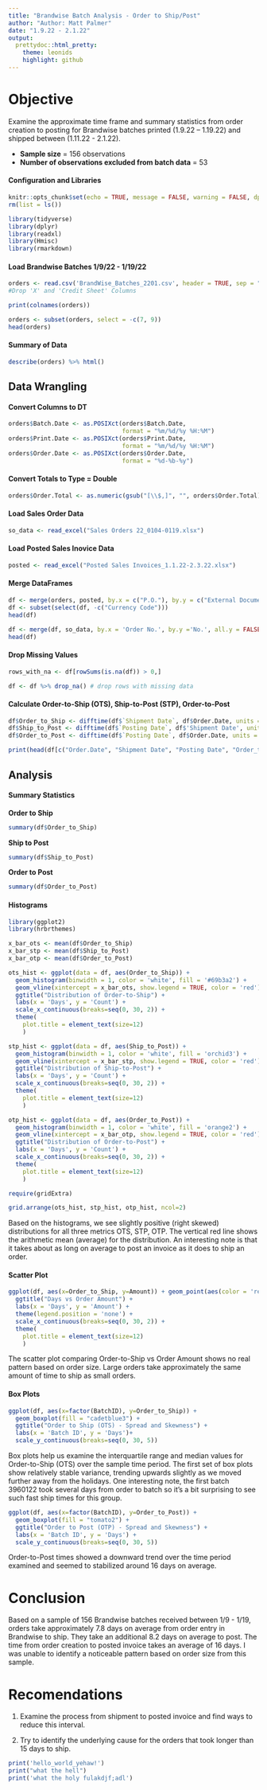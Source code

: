 ```yaml
---
title: "Brandwise Batch Analysis - Order to Ship/Post"
author: "Author: Matt Palmer"
date: "1.9.22 - 2.1.22"
output:
  prettydoc::html_pretty:
    theme: leonids
    highlight: github
---
```

# Objective

Examine the approximate time frame and summary statistics from order creation to posting for Brandwise batches printed (1.9.22 – 1.19.22) and shipped between (1.11.22 - 2.1.22). 

- **Sample size** = 156 observations
- **Number of observations excluded from batch data** = 53

#### Configuration and Libraries
```r
knitr::opts_chunk$set(echo = TRUE, message = FALSE, warning = FALSE, dpi = 300)
rm(list = ls())
```

```r
library(tidyverse)
library(dplyr)
library(readxl)
library(Hmisc)
library(rmarkdown)
```

#### Load Brandwise Batches 1/9/22 - 1/19/22

```r
orders <- read.csv('BrandWise_Batches_2201.csv', header = TRUE, sep = "," )
#Drop 'X' and 'Credit Sheet' Columns

print(colnames(orders))

orders <- subset(orders, select = -c(7, 9))
head(orders)
```

#### Summary of Data

```r
describe(orders) %>% html()
```

## Data Wrangling 

#### Convert Columns to DT

```r

orders$Batch.Date <- as.POSIXct(orders$Batch.Date,
                                format = "%m/%d/%y %H:%M")
orders$Print.Date <- as.POSIXct(orders$Print.Date,
                                format = "%m/%d/%y %H:%M")
orders$Order.Date <- as.POSIXct(orders$Order.Date,
                                format = "%d-%b-%y")
```

#### Convert Totals to Type = Double

```r
orders$Order.Total <- as.numeric(gsub("[\\$,]", "", orders$Order.Total))
```

#### Load Sales Order Data

```r
so_data <- read_excel("Sales Orders 22_0104-0119.xlsx")
```

#### Load Posted Sales Inovice Data

```r
posted <- read_excel("Posted Sales Invoices_1.1.22-2.3.22.xlsx")
```

#### Merge DataFrames

```r
df <- merge(orders, posted, by.x = c("P.O."), by.y = c("External Document No."), all.y = FALSE)
df <- subset(select(df, -c("Currency Code")))
head(df)
```
```r
df <- merge(df, so_data, by.x = 'Order No.', by.y ='No.', all.y = FALSE)
head(df)
```
#### Drop Missing Values

```r
rows_with_na <- df[rowSums(is.na(df)) > 0,]
```

```r
df <- df %>% drop_na() # drop rows with missing data
```

#### Calculate Order-to-Ship (OTS), Ship-to-Post (STP), Order-to-Post

```r
df$Order_to_Ship <- difftime(df$`Shipment Date`, df$Order.Date, units = 'days') %>% as.numeric()
df$Ship_to_Post <- difftime(df$`Posting Date`, df$'Shipment Date', units = 'days') %>% as.numeric()
df$Order_to_Post <- difftime(df$`Posting Date`, df$Order.Date, units = 'days') %>% as.numeric()

print(head(df[c("Order.Date", "Shipment Date", "Posting Date", "Order_to_Ship", "Ship_to_Post", "Order_to_Post")]))
```

## Analysis 
#### Summary Statistics

**Order to Ship**
```r
summary(df$Order_to_Ship)
```
**Ship to Post**
```r
summary(df$Ship_to_Post)
```
**Order to Post**
```r
summary(df$Order_to_Post)
```

#### Histograms

```r
library(ggplot2)
library(hrbrthemes)

x_bar_ots <- mean(df$Order_to_Ship)
x_bar_stp <- mean(df$Ship_to_Post)
x_bar_otp <- mean(df$Order_to_Post)

ots_hist <- ggplot(data = df, aes(Order_to_Ship)) + 
  geom_histogram(binwidth = 1, color = 'white', fill = '#69b3a2') +
  geom_vline(xintercept = x_bar_ots, show.legend = TRUE, color = 'red') +
  ggtitle("Distribution of Order-to-Ship") +
  labs(x = 'Days', y = 'Count') +
  scale_x_continuous(breaks=seq(0, 30, 2)) +
  theme(
    plot.title = element_text(size=12)
    )

stp_hist <- ggplot(data = df, aes(Ship_to_Post)) + 
  geom_histogram(binwidth = 1, color = 'white', fill = 'orchid3') +
  geom_vline(xintercept = x_bar_stp, show.legend = TRUE, color = 'red') +
  ggtitle("Distribution of Ship-to-Post") +
  labs(x = 'Days', y = 'Count') +
  scale_x_continuous(breaks=seq(0, 30, 2)) +
  theme(
    plot.title = element_text(size=12)
    )

otp_hist <- ggplot(data = df, aes(Order_to_Post)) +
  geom_histogram(binwidth = 1, color = 'white', fill = 'orange2') +
  geom_vline(xintercept = x_bar_otp, show.legend = TRUE, color = 'red') +
  ggtitle("Distribution of Order-to-Post") +
  labs(x = 'Days', y = 'Count') +
  scale_x_continuous(breaks=seq(0, 30, 2)) +
  theme(
    plot.title = element_text(size=12)
    )

require(gridExtra)

grid.arrange(ots_hist, stp_hist, otp_hist, ncol=2)
```

Based on the histograms, we see slightly positive (right skewed) distributions for all three metrics OTS, STP, OTP. The vertical red line shows the arithmetic mean (average) for the distribution. An interesting note is that it takes about as long on average to post an invoice as it does to ship an order.

#### Scatter Plot

```r
ggplot(df, aes(x=Order_to_Ship, y=Amount)) + geom_point(aes(color = 'red')) +
  ggtitle("Days vs Order Amount") +
  labs(x = 'Days', y = 'Amount') +
  theme(legend.position = 'none') +
  scale_x_continuous(breaks=seq(0, 30, 2)) +
  theme(
    plot.title = element_text(size=12)
    )
```

The scatter plot comparing Order-to-Ship vs Order Amount shows no real pattern based on order size. Large orders take approximately the same amount of time to ship as small orders.

#### Box Plots

```r
ggplot(df, aes(x=factor(BatchID), y=Order_to_Ship)) + 
  geom_boxplot(fill = "cadetblue3") +
  ggtitle("Order to Ship (OTS) - Spread and Skewness") +
  labs(x = 'Batch ID', y = 'Days')+
  scale_y_continuous(breaks=seq(0, 30, 5))
```

Box plots help us examine the interquartile range and median values for Order-to-Ship (OTS) over the sample time period. The first set of box plots show relatively stable variance, trending upwards slightly as we moved further away from the holidays. One interesting note, the first batch 3960122 took several days from order to batch so it's a bit surprising to see such fast ship times for this group.

```r
ggplot(df, aes(x=factor(BatchID), y=Order_to_Post)) + 
  geom_boxplot(fill = "tomato2") +
  ggtitle("Order to Post (OTP) - Spread and Skewness") +
  labs(x = 'Batch ID', y = 'Days') +
  scale_y_continuous(breaks=seq(0, 30, 5))
```

Order-to-Post times showed a downward trend over the time period examined and seemed to stabilized around 16 days on average.

# Conclusion 
Based on a sample of 156 Brandwise batches received between 1/9 - 1/19, orders take approximately 7.8 days on average from order entry in Brandwise to ship. They take an additional 8.2 days on average to post. The time from order creation to posted invoice takes an average of 16 days. I was unable to identify a noticeable pattern based on order size from this sample.

# Recomendations
1. Examine the process from shipment to posted invoice and find ways to reduce this interval.

2. Try to identify the underlying cause for the orders that took longer than 15 days to ship.

```r
print('hello_world_yehaw!')
print("what the hell")
print('what the holy fulakdjf;adl')
```

